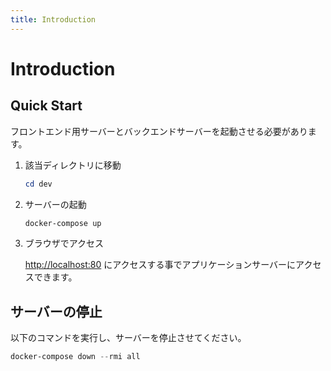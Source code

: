 ```yaml
---
title: Introduction
---
```


# Introduction

## Quick Start
フロントエンド用サーバーとバックエンドサーバーを起動させる必要があります。

1. 該当ディレクトリに移動

    ```powershell
    cd dev
    ```

2. サーバーの起動

    ```powershell
    docker-compose up
    ```

4. ブラウザでアクセス

    [http://localhost:80](http://localhost:80) にアクセスする事でアプリケーションサーバーにアクセスできます。

## サーバーの停止
以下のコマンドを実行し、サーバーを停止させてください。

```powershell
docker-compose down --rmi all
```